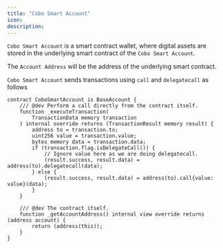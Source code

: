 ```yaml
---
title: "Cobo Smart Account"
icon:
description:
---
```


`Cobo Smart Account` is a smart contract wallet, where digital assets are stored in the underlying smart contract of the `Cobo Smart Account`.

The `Account Address` will be the address of the underlying smart contract.

`Cobo Smart Account` sends transactions using `call` and `delegatecall` as follows

```solidity
contract CoboSmartAccount is BaseAccount {
    /// @dev Perform a call directly from the contract itself.
    function _executeTransaction(
        TransactionData memory transaction
    ) internal override returns (TransactionResult memory result) {
        address to = transaction.to;
        uint256 value = transaction.value;
        bytes memory data = transaction.data;
        if (transaction.flag.isDelegateCall()) {
            // Ignore value here as we are doing delegatecall.
            (result.success, result.data) = address(to).delegatecall(data);
        } else {
            (result.success, result.data) = address(to).call{value: value}(data);
        }
    }

    /// @dev The contract itself.
    function _getAccountAddress() internal view override returns (address account) {
        return (address(this));
    }
}
```
